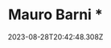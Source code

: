 ---
category:
  - Speaker
in_stock: false
price: 34.5
title: Mauro Barni *
description: '#'
intro: University of Siena
tax_included: false
taxable: true
is_digital: false
date: 2023-08-28T20:42:48.308Z
shipping:
  weight: 420
style:
  container: md
thumbnail: /src/assets/speaker12.png
id: c2f34229-c540-4d41-913e-4c00cac3c47a
order: 11
--- 